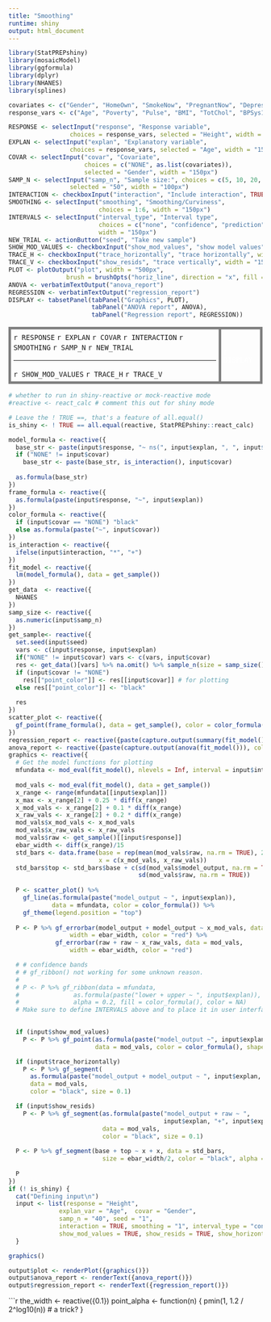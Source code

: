 ```yaml
---
title: "Smoothing"
runtime: shiny
output: html_document
---
```



```r
library(StatPREPshiny)
library(mosaicModel)
library(ggformula)
library(dplyr)
library(NHANES)
library(splines)

covariates <- c("Gender", "HomeOwn", "SmokeNow", "PregnantNow", "Depressed", "Work", "PhysActive" )
response_vars <- c("Age", "Poverty", "Pulse", "BMI", "TotChol", "BPSys1", "UrineVol1", "Weight", "Height", "DaysMentHlthBad", "LittleInterest", "Age1stBaby", "PhysActiveDays", "SexNumPartnLife")
```


```r
RESPONSE <- selectInput("response", "Response variable",
                 choices = response_vars, selected = "Height", width = "150px")
EXPLAN <- selectInput("explan", "Explanatory variable",
                 choices = response_vars, selected = "Age", width = "150px")
COVAR <- selectInput("covar", "Covariate", 
                     choices = c("NONE", as.list(covariates)), 
                     selected = "Gender", width = "150px")
SAMP_N <- selectInput("samp_n", "Sample size:", choices = c(5, 10, 20, 50, 100, 500, 1000),
                 selected = "50", width = "100px")
INTERACTION <- checkboxInput("interaction", "Include interaction", TRUE, width = "150px")
SMOOTHING <- selectInput("smoothing", "Smoothing/Curviness", 
                         choices = 1:6, width = "150px")
INTERVALS <- selectInput("interval_type", "Interval type",
                         choices = c("none", "confidence", "prediction"),
                         width = "150px")
NEW_TRIAL <- actionButton("seed", "Take new sample")
SHOW_MOD_VALUES <- checkboxInput("show_mod_values", "show model values", width = "150px")
TRACE_H <- checkboxInput("trace_horizontally", "trace horizontally", width = "150px")
TRACE_V <- checkboxInput("show_resids", "trace vertically", width = "150px")
PLOT <- plotOutput("plot", width = "500px",
                brush = brushOpts("horiz_line", direction = "x", fill = NA))
ANOVA <- verbatimTextOutput("anova_report")
REGRESSION <- verbatimTextOutput("regression_report")
DISPLAY <- tabsetPanel(tabPanel("Graphics", PLOT), 
                       tabPanel("ANOVA report", ANOVA), 
                       tabPanel("Regression report", REGRESSION))
```

<!-- display the input controls and output spaces -->
<table><tr>
  <td class="control">`r RESPONSE` `r EXPLAN` `r COVAR` `r INTERACTION` `r SMOOTHING` `r SAMP_N`  `r NEW_TRIAL` <hr> `r SHOW_MOD_VALUES` `r TRACE_H` `r TRACE_V` </td>
  <td class="plot">`r DISPLAY`</td>
</tr></table>

```r
# whether to run in shiny-reactive or mock-reactive mode
#reactive <- react_calc # comment this out for shiny mode

# Leave the ! TRUE ==, that's a feature of all.equal()
is_shiny <- ! TRUE == all.equal(reactive, StatPREPshiny::react_calc)

model_formula <- reactive({
  base_str <- paste(input$response, "~ ns(", input$explan, ", ", input$smoothing, ")")
  if ("NONE" != input$covar)
    base_str <- paste(base_str, is_interaction(), input$covar)
  
  as.formula(base_str)
})
frame_formula <- reactive({
  as.formula(paste(input$response, "~", input$explan))
})
color_formula <- reactive({
  if (input$covar == "NONE") "black"
  else as.formula(paste("~", input$covar))
})
is_interaction <- reactive({
  ifelse(input$interaction, "*", "+")
})
fit_model <- reactive({
  lm(model_formula(), data = get_sample())
})
get_data  <- reactive({
  NHANES
})
samp_size <- reactive({
  as.numeric(input$samp_n)
})
get_sample<- reactive({
  set.seed(input$seed)
  vars <- c(input$response, input$explan)
  if("NONE" != input$covar) vars <- c(vars, input$covar)
  res <- get_data()[vars] %>% na.omit() %>% sample_n(size = samp_size())
  if (input$covar != "NONE") 
    res[["point_color"]] <- res[[input$covar]] # for plotting
  else res[["point_color"]] <- "black"
  
  res
})
scatter_plot <- reactive({
  gf_point(frame_formula(), data = get_sample(), color = color_formula())
})
regression_report <- reactive({paste(capture.output(summary(fit_model()))[-(1:8)], collapse = "\n")})
anova_report <- reactive({paste(capture.output(anova(fit_model())), collapse = "\n")})
graphics <- reactive({
  # Get the model functions for plotting
  mfundata <- mod_eval(fit_model(), nlevels = Inf, interval = input$interval_type)
  
  mod_vals <- mod_eval(fit_model(), data = get_sample())
  x_range <- range(mfundata[[input$explan]])
  x_max <- x_range[2] + 0.25 * diff(x_range)
  x_mod_vals <- x_range[2] + 0.1 * diff(x_range)
  x_raw_vals <- x_range[2] + 0.2 * diff(x_range)
  mod_vals$x_mod_vals <- x_mod_vals
  mod_vals$x_raw_vals <- x_raw_vals
  mod_vals$raw <- get_sample()[[input$response]]
  ebar_width <- diff(x_range)/15
  std_bars <- data.frame(base = rep(mean(mod_vals$raw, na.rm = TRUE), 2),
                         x = c(x_mod_vals, x_raw_vals))
  std_bars$top <- std_bars$base + c(sd(mod_vals$model_output, na.rm = TRUE),
                                    sd(mod_vals$raw, na.rm = TRUE))
  
  P <- scatter_plot() %>% 
    gf_line(as.formula(paste("model_output ~ ", input$explan)), 
            data = mfundata, color = color_formula()) %>%
    gf_theme(legend.position = "top") 
    
  P <- P %>% gf_errorbar(model_output + model_output ~ x_mod_vals, data = mod_vals, 
                 width = ebar_width, color = "red") %>%
             gf_errorbar(raw + raw ~ x_raw_vals, data = mod_vals, 
                 width = ebar_width, color = "red")

  # # confidence bands
  # # gf_ribbon() not working for some unknown reason.
  # 
  # P <- P %>% gf_ribbon(data = mfundata, 
  #               as.formula(paste("lower + upper ~ ", input$explan)), 
  #               alpha = 0.2, fill = color_formula(), color = NA)
  # Make sure to define INTERVALS above and to place it in user interface

  
  if (input$show_mod_values)
    P <- P %>% gf_point(as.formula(paste("model_output ~", input$explan)),
                        data = mod_vals, color = color_formula(), shape = 2)

  if (input$trace_horizontally)
    P <- P %>% gf_segment(
      as.formula(paste("model_output + model_output ~ ", input$explan, "+ x_mod_vals")),
      data = mod_vals,
      color = "black", size = 0.1)

  if (input$show_resids)
    P <- P %>% gf_segment(as.formula(paste("model_output + raw ~ ",
                                           input$explan, "+", input$explan)),
                          data = mod_vals,
                          color = "black", size = 0.1)
  
  P <- P %>% gf_segment(base + top ~ x + x, data = std_bars, 
                          size = ebar_width/2, color = "black", alpha = 0.5)
    
  P
})
if (! is_shiny) {
  cat("Defining input\n")
  input <- list(response = "Height",
              explan_var = "Age",  covar = "Gender",
              samp_n = "40", seed = "1",
              interaction = TRUE, smoothing = "1", interval_type = "confidence",
              show_mod_values = TRUE, show_resids = TRUE, show_horizontally = TRUE)
  }

```

```r
graphics()
```
```r
output$plot <- renderPlot({graphics()}) 
output$anova_report <- renderText({anova_report()})
output$regression_report <- renderText({regression_report()})
```

<style type="text/css">
td.control {
  border:5px solid gray;
  border-radius:10px;
  padding: 5px;
  vertical-align: top;
}
td.plot {
  border:5px solid gray;
  padding: 5px;
  border-radius:10px;
  color: white;
}

</style>




```r
the_width <- reactive({0.1})
point_alpha <- function(n) {
  pmin(1, 1.2 / 2^log10(n)) # a trick?
}

